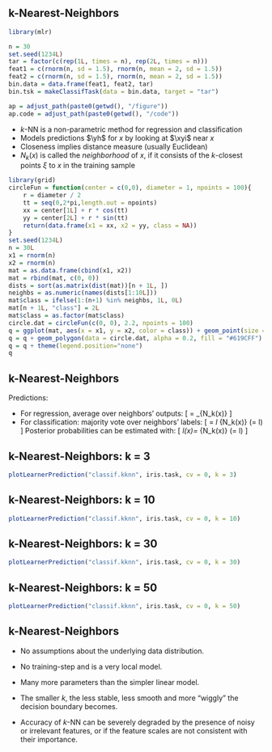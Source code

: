 ## k-Nearest-Neighbors
```r
library(mlr)

n = 30
set.seed(1234L)
tar = factor(c(rep(1L, times = n), rep(2L, times = n)))
feat1 = c(rnorm(n, sd = 1.5), rnorm(n, mean = 2, sd = 1.5))
feat2 = c(rnorm(n, sd = 1.5), rnorm(n, mean = 2, sd = 1.5))
bin.data = data.frame(feat1, feat2, tar)
bin.tsk = makeClassifTask(data = bin.data, target = "tar")

ap = adjust_path(paste0(getwd(), "/figure"))
ap.code = adjust_path(paste0(getwd(), "/code"))
```

- $k$-NN is a non-parametric method for regression and classification
- Models predictions $\yh$ for $x$ by looking at $\xyi$ near $x$
- Closeness implies distance measure (usually Euclidean)
- $N_k(x)$ is called the *neighborhood* of $x$, if it consists of the $k$-closest points $\xi$ to $x$ in the training sample


```r
library(grid)
circleFun = function(center = c(0,0), diameter = 1, npoints = 100){
    r = diameter / 2
    tt = seq(0,2*pi,length.out = npoints)
    xx = center[1L] + r * cos(tt)
    yy = center[2L] + r * sin(tt)
    return(data.frame(x1 = xx, x2 = yy, class = NA))
}
set.seed(1234L)
n = 30L
x1 = rnorm(n)
x2 = rnorm(n)
mat = as.data.frame(cbind(x1, x2))
mat = rbind(mat, c(0, 0))
dists = sort(as.matrix(dist(mat))[n + 1L, ])
neighbs = as.numeric(names(dists[1:10L]))
mat$class = ifelse(1:(n+1) %in% neighbs, 1L, 0L)
mat[n + 1L, "class"] = 2L
mat$class = as.factor(mat$class)
circle.dat = circleFun(c(0, 0), 2.2, npoints = 100)
q = ggplot(mat, aes(x = x1, y = x2, color = class)) + geom_point(size = 3)
q = q + geom_polygon(data = circle.dat, alpha = 0.2, fill = "#619CFF")
q = q + theme(legend.position="none")
q
```


## k-Nearest-Neighbors


Predictions:

- For regression, average over neighbors' outputs:
  \[ \yh = \frac{1}{k} \sum_{\xi \in N_k(x)} \yi \]
- For classification: majority vote over neighbors' labels:
  \[ \yh = \argmax_l \sum_{\xi \in N_k(x)} \I\left(\yi = l\right) \]
  Posterior probabilities can be estimated with:
  \[ \hat{\pi}_l(x)= \frac{1}{k} \sum_{\xi \in N_k(x)} \I\left(\yi = l\right) \]


## k-Nearest-Neighbors: k = 3
```r
plotLearnerPrediction("classif.kknn", iris.task, cv = 0, k = 3)
```

## k-Nearest-Neighbors: k = 10
```r
plotLearnerPrediction("classif.kknn", iris.task, cv = 0, k = 10)
```

## k-Nearest-Neighbors: k = 30
```r
plotLearnerPrediction("classif.kknn", iris.task, cv = 0, k = 30)
```

## k-Nearest-Neighbors: k = 50
```r
plotLearnerPrediction("classif.kknn", iris.task, cv = 0, k = 50)
```


## k-Nearest-Neighbors

- No assumptions about the underlying data distribution.

- No training-step and is a very local model.

- Many more parameters than the simpler linear model.

- The smaller $k$, the less stable, less smooth and more "wiggly" the decision
  boundary becomes.

- Accuracy of $k$-NN can be severely degraded by the presence of noisy
  or irrelevant features, or if the feature scales are not consistent with
  their importance.

<!--
- We cannot simply use least-squares loss on the training data for picking $k$,
  because we would always pick $k=1$, instead we usually choose $k$ by
  cross-validation.
-->
<!--
- In binary classification, choose an odd $k$ to avoid ties.

- For $\yh$, we might inversely weigh neighbors with their distance to $x$,
  e.g., $w_i = 1/d(\xi, x)$
-->


